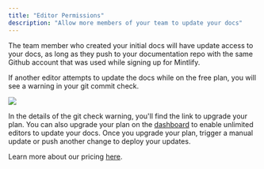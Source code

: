 ```yaml
---
title: "Editor Permissions"
description: "Allow more members of your team to update your docs"
---
```


The team member who created your initial docs will have update access to your docs, as long as they push to your documentation repo with the same Github account that was used while signing up for Mintlify.

If another editor attempts to update the docs while on the free plan, you will see a warning in your git commit check.

<Frame>
  <img src="/images/editor-gate.png" />
</Frame>

In the details of the git check warning, you'll find the link to upgrade your plan. You can also upgrade your plan on the [dashboard](https://dashboard.mintlify.com) to enable unlimited editors to update your docs. Once you upgrade your plan, trigger a manual update or push another change to deploy your updates.

Learn more about our pricing [here](https://mintlify.com/pricing).
